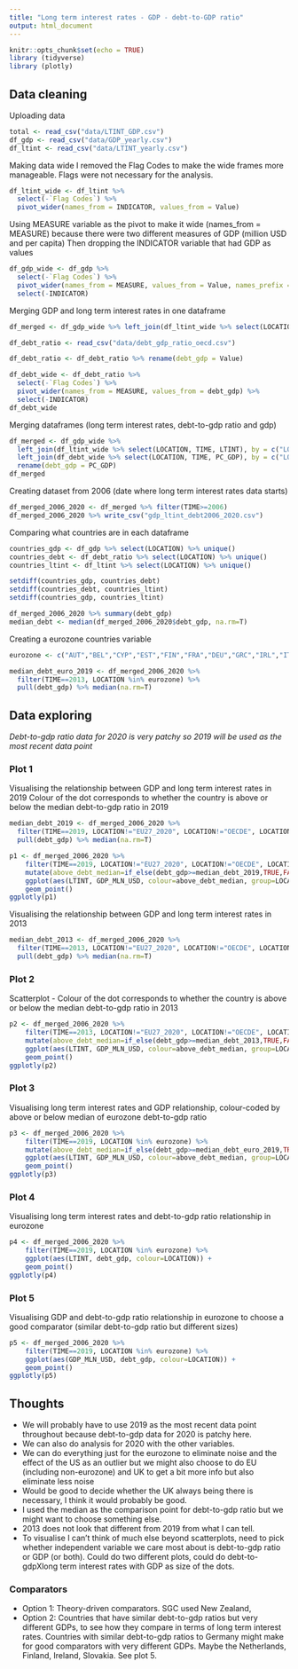 ```yaml
---
title: "Long term interest rates - GDP - debt-to-GDP ratio"
output: html_document
---
```


```r
knitr::opts_chunk$set(echo = TRUE)
library (tidyverse)
library (plotly)
```

## Data cleaning

Uploading data
```r
total <- read_csv("data/LTINT_GDP.csv")
df_gdp <- read_csv("data/GDP_yearly.csv")
df_ltint <- read_csv("data/LTINT_yearly.csv")
```

Making data wide
I removed the Flag Codes to make the wide frames more manageable. Flags were not necessary for the analysis.
```r
df_ltint_wide <- df_ltint %>% 
  select(-`Flag Codes`) %>% 
  pivot_wider(names_from = INDICATOR, values_from = Value)
```

Using MEASURE variable as the pivot to make it wide (names_from = MEASURE) because there were two different measures of GDP (million USD and per capita)
Then dropping the INDICATOR variable that had GDP as values
```r
df_gdp_wide <- df_gdp %>% 
  select(-`Flag Codes`) %>% 
  pivot_wider(names_from = MEASURE, values_from = Value, names_prefix = "GDP_") %>% 
  select(-INDICATOR)
```

Merging GDP and long term interest rates in one dataframe
```r
df_merged <- df_gdp_wide %>% left_join(df_ltint_wide %>% select(LOCATION, TIME, LTINT), by = c("LOCATION","TIME"))
```

```r
df_debt_ratio <- read_csv("data/debt_gdp_ratio_oecd.csv")

```


```r
df_debt_ratio <- df_debt_ratio %>% rename(debt_gdp = Value)
```

```r
df_debt_wide <- df_debt_ratio %>% 
  select(-`Flag Codes`) %>% 
  pivot_wider(names_from = MEASURE, values_from = debt_gdp) %>% 
  select(-INDICATOR)
df_debt_wide
```
Merging dataframes (long term interest rates, debt-to-gdp ratio and gdp)
```r
df_merged <- df_gdp_wide %>% 
  left_join(df_ltint_wide %>% select(LOCATION, TIME, LTINT), by = c("LOCATION","TIME")) %>% 
  left_join(df_debt_wide %>% select(LOCATION, TIME, PC_GDP), by = c("LOCATION","TIME")) %>% 
  rename(debt_gdp = PC_GDP)
df_merged
```

Creating dataset from 2006 (date where long term interest rates data starts)
```r
df_merged_2006_2020 <- df_merged %>% filter(TIME>=2006)
df_merged_2006_2020 %>% write_csv("gdp_ltint_debt2006_2020.csv")
```

Comparing what countries are in each dataframe
```r
countries_gdp <- df_gdp %>% select(LOCATION) %>% unique()
countries_debt <- df_debt_ratio %>% select(LOCATION) %>% unique()
countries_ltint <- df_ltint %>% select(LOCATION) %>% unique()

setdiff(countries_gdp, countries_debt)
setdiff(countries_debt, countries_ltint)
setdiff(countries_gdp, countries_ltint)

```

```r
df_merged_2006_2020 %>% summary(debt_gdp)
median_debt <- median(df_merged_2006_2020$debt_gdp, na.rm=T)
```

Creating a eurozone countries variable
```r
eurozone <- c("AUT","BEL","CYP","EST","FIN","FRA","DEU","GRC","IRL","ITA","LVA","LTU","LUX","MLT","NLD","PRT","SVK","SVN","ESP")

median_debt_euro_2019 <- df_merged_2006_2020 %>% 
  filter(TIME==2013, LOCATION %in% eurozone) %>% 
  pull(debt_gdp) %>% median(na.rm=T)

```  

## Data exploring

*Debt-to-gdp ratio data for 2020 is very patchy so 2019 will be used as the most recent data point*

### Plot 1

Visualising the relationship between GDP and long term interest rates in 2019 
Colour of the dot corresponds to whether the country is above or below the median debt-to-gdp ratio in 2019
```r
median_debt_2019 <- df_merged_2006_2020 %>% 
  filter(TIME==2019, LOCATION!="EU27_2020", LOCATION!="OECDE", LOCATION!="EA19") %>% 
  pull(debt_gdp) %>% median(na.rm=T)


```    

```r
p1 <- df_merged_2006_2020 %>% 
    filter(TIME==2019, LOCATION!="EU27_2020", LOCATION!="OECDE", LOCATION!="EA19") %>% 
    mutate(above_debt_median=if_else(debt_gdp>=median_debt_2019,TRUE,FALSE)) %>% 
    ggplot(aes(LTINT, GDP_MLN_USD, colour=above_debt_median, group=LOCATION)) + 
    geom_point()
ggplotly(p1) 
```    

Visualising the relationship between GDP and long term interest rates in 2013
```r
median_debt_2013 <- df_merged_2006_2020 %>% 
  filter(TIME==2013, LOCATION!="EU27_2020", LOCATION!="OECDE", LOCATION!="EA19") %>% 
  pull(debt_gdp) %>% median(na.rm=T)


```    

### Plot 2

Scatterplot - Colour of the dot corresponds to whether the country is above or below the median debt-to-gdp ratio in 2013
```r
p2 <- df_merged_2006_2020 %>% 
    filter(TIME==2013, LOCATION!="EU27_2020", LOCATION!="OECDE", LOCATION!="EA19") %>% 
    mutate(above_debt_median=if_else(debt_gdp>=median_debt_2013,TRUE,FALSE)) %>% 
    ggplot(aes(LTINT, GDP_MLN_USD, colour=above_debt_median, group=LOCATION)) + 
    geom_point()
ggplotly(p2) 
```    

### Plot 3

Visualising long term interest rates and GDP relationship, colour-coded by above or below median of eurozone debt-to-gdp ratio
```r
p3 <- df_merged_2006_2020 %>% 
    filter(TIME==2019, LOCATION %in% eurozone) %>% 
    mutate(above_debt_median=if_else(debt_gdp>=median_debt_euro_2019,TRUE,FALSE)) %>% 
    ggplot(aes(LTINT, GDP_MLN_USD, colour=above_debt_median, group=LOCATION)) + 
    geom_point()
ggplotly(p3) 
```    

### Plot 4

Visualising long term interest rates and debt-to-gdp ratio relationship in eurozone
```r
p4 <- df_merged_2006_2020 %>% 
    filter(TIME==2019, LOCATION %in% eurozone) %>% 
    ggplot(aes(LTINT, debt_gdp, colour=LOCATION)) + 
    geom_point()
ggplotly(p4) 

```    

### Plot 5

Visualising GDP and debt-to-gdp ratio relationship in eurozone to choose a good comparator (similar debt-to-gdp ratio but different sizes)
```r
p5 <- df_merged_2006_2020 %>% 
    filter(TIME==2019, LOCATION %in% eurozone) %>% 
    ggplot(aes(GDP_MLN_USD, debt_gdp, colour=LOCATION)) + 
    geom_point()
ggplotly(p5) 
```    


## Thoughts

* We will probably have to use 2019 as the most recent data point throughout because debt-to-gdp data for 2020 is patchy here. 
* We can also do analysis for 2020 with the other variables. 
* We can do everything just for the eurozone to eliminate noise and the effect of the US as an outlier but we might also choose to do EU (including non-eurozone) and UK to get a bit more info but also eliminate less noise
* Would be good to decide whether the UK always being there is necessary, I think it would probably be good. 
* I used the median as the comparison point for debt-to-gdp ratio but we might want to choose something else. 
* 2013 does not look that different from 2019 from what I can tell. 
* To visualise I can't think of much else beyond scatterplots, need to pick whether independent variable we care most about is debt-to-gdp ratio or GDP (or both). Could do two different plots, could do debt-to-gdpXlong term interest rates with GDP as size of the dots. 

### Comparators

* Option 1: Theory-driven comparators. SGC used New Zealand, 
* Option 2: Countries that have similar debt-to-gdp ratios but very different GDPs, to see how they compare in terms of long term interest rates. Countries with similar debt-to-gdp ratios to Germany might make for good comparators with very different GDPs. Maybe the Netherlands, Finland, Ireland, Slovakia. See plot 5.
